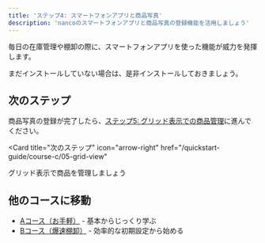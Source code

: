 ```yaml
---
title: 'ステップ4: スマートフォンアプリと商品写真'
description: 'nancoのスマートフォンアプリと商品写真の登録機能を活用しましょう'
---
```



毎日の在庫管理や棚卸の際に、スマートフォンアプリを使った機能が威力を発揮します。

まだインストールしていない場合は、是非インストールしておきましょう。

<SmartphoneAppDownload />

<PhotoRegistration />

## 次のステップ

商品写真の登録が完了したら、[ステップ5: グリッド表示での商品管理](/quickstart-guide/course-c/05-grid-view)に進んでください。

<Card
  title="次のステップ"
  icon="arrow-right"
  href="/quickstart-guide/course-c/05-grid-view"
>
  グリッド表示で商品を管理しましょう
</Card>

## 他のコースに移動

- [Aコース（お手軽）](/quickstart-guide/course-a/01-item-add-individual) - 基本からじっくり学ぶ
- [Bコース（爆速棚卸）](/quickstart-guide/course-b/01-item-add-individual) - 効率的な初期設定から始める 